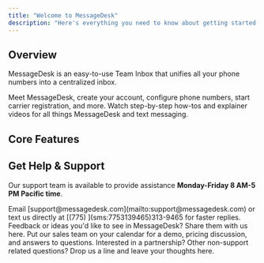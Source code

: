 ```yaml
---
title: "Welcome to MessageDesk"
description: "Here's everything you need to know about getting started and texting as a team with MessageDesk."
---
```


## Overview

MessageDesk is an easy-to-use Team Inbox that unifies all your phone numbers into a centralized inbox.

<Columns cols={2}>
  <Card title="Get started" icon="flag-checkered" iconType="solid" color="#683cb5" href="/get-started/introduction">
    Meet MessageDesk, create your account, configure phone numbers,  start carrier registration, and more.
  </Card>
  <Card title="Video Tutorials" icon="video" iconType="solid" color="#683cb5" href="https://www.youtube.com/@messagedesk">
    Watch step-by-step how-tos and explainer videos for all things MessageDesk and text messaging.
  </Card>
</Columns>

## Core Features

<Columns cols={2}>
  <Card title="Shared Team Inbox" icon="inbox" iconType="solid" color="#683cb5" href="/inbox/overview">
    
  </Card>
  <Card title="Contacts" icon="people" iconType="solid" color="#683cb5" href="/contacts/create-import">
    
  </Card>
  <Card title="Phone Numbers" icon="phone" iconType="solid" href="/get-started/phone-numbers">
    
  </Card>
  <Card title="Messaging" icon="message" iconType="solid" href="/messaging/overview">
    
  </Card>
  <Card title="Carrier Registration" icon="check" iconType="solid" href="/a2p-registration/a2p-overview">
    
  </Card>
  <Card title="Relays (Coming Soon)" icon="sparkles" iconType="solid" href="https://app.getbeamer.com/messagedesk/roadmap/">
    
  </Card>
  <Card title="Integrations (Coming Soon)" icon="link" iconType="solid" href="https://app.getbeamer.com/messagedesk/roadmap/">
    
  </Card>
</Columns>

## Get Help & Support

Our support team is available to provide assistance **Monday-Friday 8 AM-5 PM Pacific time**.

<Columns cols={2}>
  <Card title="Contact Support" icon="heart" iconType="solid" color="#683cb5" href="/resources/support">
    Email [support@messagedesk.com](mailto:support@messagedesk.com) or text us directly at [(775) ](sms:7753139465)313-9465 for faster replies.
  </Card>
  <Card title="Suggest an Idea" icon="lightbulb" iconType="solid" color="#683cb5" href="https://app.getbeamer.com/messagedesk/ideas">
    Feedback or ideas you'd like to see in MessageDesk? Share them with us here.
  </Card>
  <Card title="Talk to Sales" icon="headset" iconType="solid" color="#683cb5" href="https://www.messagedesk.com/talk-to-sales">
    Put our sales team on your calendar for a demo, pricing discussion, and answers to questions.
  </Card>
  <Card title="Partnerships & Inquires" icon="handshake" iconType="solid" color="#683cb5" href="https://messagedesk.typeform.com/to/Vi4T8SlM">
    Interested in a partnership? Other non-support related questions? Drop us a line and leave your thoughts here.
  </Card>
</Columns>